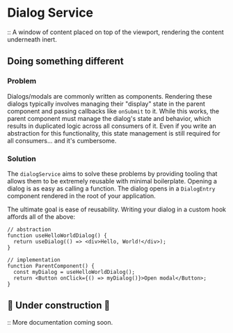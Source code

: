 
<ViewOnGithub href="https://github.com/geoctrl/tonylefler-web/blob/main/app/common/dialog/dialog.tsx" />

# Dialog Service

:: A window of content placed on top of the viewport, rendering the content
underneath inert.

## Doing something different

### Problem

Dialogs/modals are commonly written as components. Rendering these dialogs
typically involves managing their "display" state in the parent component and
passing callbacks like `onSubmit` to it. While this works, the parent component
must manage the dialog's state and behavior, which results in duplicated logic
across all consumers of it. Even if you write an abstraction for this
functionality, this state management is still required for all consumers... and
it's cumbersome.

### Solution

The `dialogService` aims to solve these problems by providing tooling that
allows them to be extremely reusable with minimal boilerplate. Opening a dialog
is as easy as calling a function. The dialog opens in a `DialogEntry` component
rendered in the root of your application.

The ultimate goal is ease of reusability. Writing your dialog in a custom hook
affords all of the above:

```tsx
// abstraction
function useHelloWorldDialog() {
  return useDialog(() => <div>Hello, World!</div>);
}

// implementation
function ParentComponent() {
  const myDialog = useHelloWorldDialog();
  return <Button onClick={() => myDialog()}>Open modal</Button>;
}
```

## 🚧 Under construction 🚧

:: More documentation coming soon.

